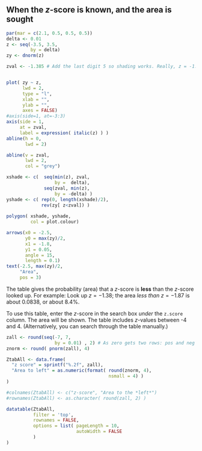 ## When the $z$-score is known, and the area is sought {#ZTablesOnline}

```r
par(mar = c(2.1, 0.5, 0.5, 0.5))
delta <- 0.01
z <- seq(-3.5, 3.5, 
         by = delta)
zy <- dnorm(z)

zval <- -1.385 # Add the last digit 5 so shading works. Really, z = -1.38


plot( zy ~ z,
      lwd = 2,
      type = "l",
      xlab = "",
      ylab = "",
      axes = FALSE)
#axis(side=1, at=-3:3)
axis(side = 1, 
     at = zval, 
     label = expression( italic(z) ) )
abline(h = 0, 
       lwd = 2)

abline(v = zval, 
       lwd = 2, 
       col = "grey")

xshade <- c(  seq(min(z), zval, 
                  by =  delta),
              seq(zval, min(z), 
                  by = -delta) )
yshade <- c( rep(0, length(xshade)/2),
             rev(zy[ z<zval]) )
            
polygon( xshade, yshade, 
         col = plot.colour)

arrows(x0 = -2.5, 
       y0 = max(zy)/2,
       x1 = -1.8, 
       y1 = 0.05, 
       angle = 15,
       length = 0.1)
text(-2.5, max(zy)/2, 
     "Area",
     pos = 3)
```

The table gives the probability (area) that a $z$-score is **less** than the $z$-score looked up.
For example: 
Look up $z = -1.38$; the area *less than* $z = -1.87$ is about 0.0838, or about 8.4%.

To use this table, enter the $z$-score in the search box *under* the `z.score` column. 
The area will be shown.
The table includes $z$-values between -4 and 4.
(Alternatively, you can search through the table manually.)


```r
zall <- round(seq(-7, 7, 
                  by = 0.01) , 2) # As zero gets two rows: pos and neg
znorm <- round( pnorm(zall), 4)

ZtabAll <- data.frame(
  "z score" = sprintf("%.2f", zall),
  "Area to left" = as.numeric(format( round(znorm, 4), 
                                      nsmall = 4) )
)

#colnames(ZtabAll) <- c("z-score", "Area to the *left*")
#rownames(ZtabAll) <- as.character( round(zall, 2) )

datatable(ZtabAll, 
          filter = 'top', 
          rownames = FALSE,
          options = list( pageLength = 10, 
                          autoWidth = FALSE
          )
)
```

